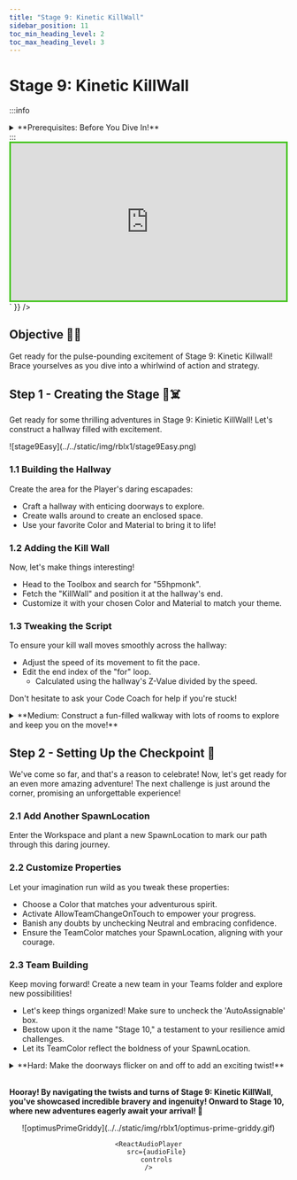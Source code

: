 ```yaml
---
title: "Stage 9: Kinetic KillWall"
sidebar_position: 11
toc_min_heading_level: 2
toc_max_heading_level: 3
---
```



# Stage 9: Kinetic KillWall

:::info
<details style={{border:'none'}}>
    <summary>**Prerequisites: Before You Dive In!**</summary>

    Prepare yourselves for the next adventure! Before embarking on Stage 9's thrilling journey through the Kinetic KillwWall, ensure you've conquered the following challenges:

    **1. Intro**

    Begin your journey into the world of obstacles and challenges.

    **2. Setup**

    Lay the groundwork for your adventure by preparing your environment.

    **3. Stage 1: Ascending Walls**

    Scale towering walls to reach new heights.

    **4. Stage 2: Sphere Stairs**

    Navigate a staircase of spheres to advance.

    **5. Stage 3: Plank Walkway**

    Traverse a precarious path made of planks.

    **6. Stage 4: KillBrick Path**

    Brave a path littered with deadly obstacles.

    **7. Stage 5: Fireball Footpath**

    Dodge fireballs as you make your way forward.

    **8. Stage 6: Military Minefield**

    Navigate through a field of hidden dangers.

    **9. Stage 7: Rolling Rocks**

    Evade rolling boulders as you progress.

    **10. Stage 8: Spinning KillBricks**

    Conquer platforms while avoiding spinning obstacles.

    **Once you've triumphed over these trials, you'll be ready to face the Kinetic KillWall head-on!🚀🌟**
</details>
:::

<br  />

<div dangerouslySetInnerHTML={{
  __html: `
    <div style="padding:56.25% 0 0 0;position:relative;border:3px solid #47c621;">
      <iframe src="https://player.vimeo.com/video/952505980?h=f06472c96d" frameborder="0" allow="autoplay; fullscreen; picture-in-picture; clipboard-write" style="position:absolute;top:0;left:0;width:100%;height:100%;" title="Roblox Part 1 - Stage 9"></iframe>
    </div>
    <script src="https://player.vimeo.com/api/player.js"></script>
  `
}} />

## Objective 🧐🗿

Get ready for the pulse-pounding excitement of Stage 9: Kinetic Killwall! Brace yourselves as you dive into a whirlwind of action and strategy.

## Step 1 - Creating the Stage 🧱☠️

Get ready for some thrilling adventures in Stage 9: Kinietic KillWall! Let's construct a hallway filled with excitement.

<div className='image-wrapper'>
    ![stage9Easy](../../static/img/rblx1/stage9Easy.png)
</div>

### 1.1 Building the Hallway

Create the area for the Player's daring escapades:
- Craft a hallway with enticing doorways to explore.
- Create walls around to create an enclosed space.
- Use your favorite Color and Material to bring it to life!

### 1.2 Adding the Kill Wall

Now, let's make things interesting!
- Head to the Toolbox and search for "55hpmonk".
- Fetch the "KillWall" and position it at the hallway's end.
- Customize it with your chosen Color and Material to match your theme.  

### 1.3 Tweaking the Script

To ensure your kill wall moves smoothly across the hallway:
- Adjust the speed of its movement to fit the pace.
- Edit the end index of the "for" loop.
    - Calculated using the hallway's Z-Value divided by the speed.

Don't hesitate to ask your Code Coach for help if you're stuck!

<details>
    <summary>**Medium: Construct a fun-filled walkway with lots of rooms to explore and keep you on the move!**</summary>

    <div className='image-wrapper'>
        ![stage9Medium](../../static/img/rblx1/stage9Medium.png)
    </div>

    <br  />

    **1.1 Creating the Hallway**

    Let's set the stage for our player's epic journey:
    Infuse your creation with vibrant colors and exciting materials.
    - Construct sturdy walls to enclose our daring explorer.
    - Infuse your creation with vibrant colors and exciting materials.

    **1.2 Implementing the Kill Wall**

    Time to add some action into the mix!
    - Navigate to the Toolbox and search for the creator, "55hpmonk".
    - Find the "KillWall" and place it at the end of the hallway.
    - Customize the kill wall with your preferred Color and Material.

    **1.3 Editing the Script**

    To make your kill wall move properly across your hallway:
    - Adjust the speed to ensure it's just right for our journey.
    - Edit the end index of the "for" loop.
        - The formula is the hallway's Z-Value divided by the speed.
</details>

## Step 2 - Setting Up the Checkpoint 🚩

We've come so far, and that's a reason to celebrate! Now, let's get ready for an even more amazing adventure! The next challenge is just around the corner, promising an unforgettable experience!

### 2.1 Add Another SpawnLocation

Enter the Workspace and plant a new SpawnLocation to mark our path through this daring journey.

### 2.2 Customize Properties

Let your imagination run wild as you tweak these properties:
- Choose a Color that matches your adventurous spirit.
- Activate AllowTeamChangeOnTouch to empower your progress.
- Banish any doubts by unchecking Neutral and embracing confidence.
- Ensure the TeamColor matches your SpawnLocation, aligning with your courage.

### 2.3 Team Building

Keep moving forward! Create a new team in your Teams folder and explore new possibilities!
- Let's keep things organized! Make sure to uncheck the 'AutoAssignable' box.
- Bestow upon it the name "Stage 10," a testament to your resilience amid challenges.
- Let its TeamColor reflect the boldness of your SpawnLocation.

<details>
    <summary>**Hard: Make the doorways flicker on and off to add an exciting twist!**</summary>

    **If you want more of a challenge by recreating the video yourself, follow these steps:**

    Let's raise the stakes in Stage 9 by adding a thrilling twist to our doorways - they'll flicker on and off, adding an extra layer of excitement to our adventure!

    **Description** 

    We are going to create a script that makes a part in Roblox change its color and whether it can be collided with or not. Here's what we want to accomplish: 

    **Step 1 - Change Color:**
    
    The part will switch between green and red. 

    **Step 2 - Toggle Collision:**
    
    The part will change whether it can be collided with or not when it changes color. 

    **Step 3 - Repeat Continuously:**
    
    The part will keep changing color and collision status in a loop. 

    By doing this, the part will keep switching colors and collision states, creating an interesting effect. 

    <br  />

    **Instructions and Code Logic**

    **Step 1 - Set Up the Starting Variables:**

    - Create a variable for the part by setting it to the `Parent` of the script. 

    - Create a variable for the green color. 

    - Create a variable for the red color. 

    - Create a variable for the delay between swaps (`swapDelay`). 

    **Step 2 - Create a Function:**

    - Define a function named `swapColor`. 

    - Inside the function, change the part's color to green and set `CanCollide` to false. 

    - Pause the function for the `swapDelay`. 

    - Change the part's color to red and set `CanCollide` to true. 

    - Pause the function for the `swapDelay`. 

    **Step 3 - Create an Infinite Loop:**

    - Create a loop that runs forever using `while true do`. 

    - Inside the loop, call the `swapColor` function to keep swapping the part's color and collision status. 

    <br  />

    **Putting It All Together**

    - Start by setting up your part and color variables. 

    - Define a function named `swapColor` to change the part's color and collision status. 

    - Inside the function, switch the part's color and collision state and pause for the `swapDelay`. 

    - Create an infinite loop using `while true do` to keep calling the `swapColor` function. 

    {/* <br  />

    **Extra Points Challenge:**

    Prepare for the ultimate trial! Apply this code to all your doorways and witness the chaos unfold. Push your limits and demonstrate your mastery over the flickering doorway mayhem. Are you ready to conquer this challenge, earning the respect of your fellow adventurers and the admiration of your Code Coach?

    While this challenge may seem daunting, don't hesitate to seek guidance from your Code Coach if needed. However, if you can conquer this feat independently, you'll earn prestigious coding accolades!

    So, gear up, bold coders, and prepare yourselves for the flickering frenzy of **Stage 9 - Hard**! Let the adventure begin! 🚀💻 */}
</details>

<br  />

**Hooray! By navigating the twists and turns of Stage 9: Kinetic KillWall, you've showcased incredible bravery and ingenuity! Onward to Stage 10, where new adventures eagerly await your arrival! 🌟**

<div align='center'>
    ![optimusPrimeGriddy](../../static/img/rblx1/optimus-prime-griddy.gif)

    <ReactAudioPlayer
        src={audioFile}
        controls
    />
</div>
